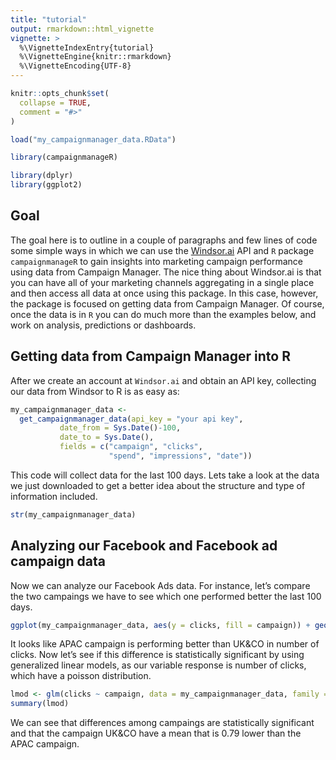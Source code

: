 ```yaml
---
title: "tutorial"
output: rmarkdown::html_vignette
vignette: >
  %\VignetteIndexEntry{tutorial}
  %\VignetteEngine{knitr::rmarkdown}
  %\VignetteEncoding{UTF-8}
---
```


```r
knitr::opts_chunk$set(
  collapse = TRUE,
  comment = "#>"
)

load("my_campaignmanager_data.RData")
```

```r
library(campaignmanageR)

library(dplyr)
library(ggplot2)
```


## Goal

The goal here is to outline in a couple of paragraphs and few lines of code some simple ways in which we can use the [Windsor.ai](https://windsor.ai/) API and `R` package `campaignmanageR` to gain insights into marketing campaign performance using data from Campaign Manager. The nice thing about Windsor.ai is that you can have all of your marketing channels aggregating in a single place and then access all data at once using this package. In this case, however, the package is focused on getting data from Campaign Manager. Of course, once the data is in `R` you can do much more than the examples below, and work on analysis, predictions or dashboards.

## Getting data from Campaign Manager into R

After we create an account at  `Windsor.ai`  and obtain an API key, collecting our data from Windsor to R is as easy as:


```r

my_campaignmanager_data <-
  get_campaignmanager_data(api_key = "your api key",
           date_from = Sys.Date()-100,
           date_to = Sys.Date(),
           fields = c("campaign", "clicks",
                      "spend", "impressions", "date")) 
```

This code will collect data for the last 100 days. Lets take a look at the data we just downloaded to get a better idea about the structure and type of information included. 

```r
str(my_campaignmanager_data)
```

## Analyzing our Facebook  and Facebook ad campaign data 

Now we can analyze our Facebook Ads data. For instance, let's compare the two campaings we have to see which one performed better the last 100 days. 

```r
ggplot(my_campaignmanager_data, aes(y = clicks, fill = campaign)) + geom_boxplot()
```

It looks like APAC campaign is performing better than  UK&CO in number of clicks. Now let's see if this difference is statistically significant by using generalized linear models, as our variable response is number of clicks, which have a poisson distribution.

```r
lmod <- glm(clicks ~ campaign, data = my_campaignmanager_data, family = "poisson")
summary(lmod)
```

We can see that differences among campaings are statistically significant and that the campaign UK&CO have a mean that is 0.79 lower than the APAC campaign.
